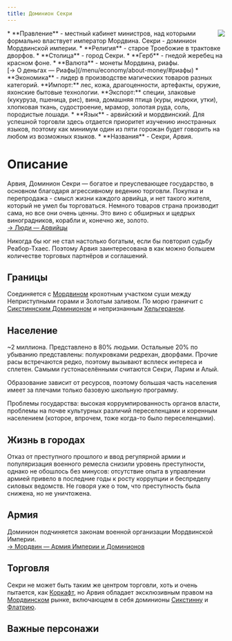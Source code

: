 ```yaml
---
title: Доминион Секри
---
```


<ButtonCover cover src="pic.jpg" title="Доминион Секри" authorHref="https://www.artstation.com/andreasrocha" author="Andreas Rocha"/>
<BlockquoteBox text>
    <img src="../emblems/sekri.png" style="float: right; max-width: 200px;"/>
    * **Правление** - местный кабинет министров, над которыми формально властвует император Мордвина. Секри - доминион Мордвинской империи.
    * **Религия** - старое Троебожие в трактовке дворфов.
    * **Столица** - город Секри.
    * **Герб** - гнедой жеребец на красном фоне.
    * **Валюта** - монеты Мордвина, риафы. <br/> [→ О деньгах — Риафы](/menu/economy/about-money/#риафы)
    * **Экономика** - лидер в производстве магических товаров разных категорий. 
    **Импорт:** лес, кожа, драгоценности, артефакты, оружие, яхонские бытовые технологии.   
    **Экспорт:** специи, злаковые (кукуруза, пшеница, рис), вина, домашняя птица (куры, индюки, утки), хлопковая ткань, судостроение, мрамор, золотая руда, соль, породистые лошади.
    * **Язык** - арвийский и мордвинский. Для успешной торговли здесь отдается приоритет изучению иностранных языков, поэтому как минимум один из пяти горожан будет говорить на любом из возможных языков.
    * **Названия** - Секри, Арвия.
</BlockquoteBox>


# Описание
Арвия, Доминион Секри ― богатое и преуспевающее государство, в основном благодаря агрессивному ведению торговли. Покупка и перепродажа - смысл жизни каждого арвийца, и нет такого жителя, который не умел бы торговаться. Немного товаров страна производит сама, но все они очень ценны. Это вино с обширных и щедрых виноградников, корабли и, конечно же, золото. 
<br/> [→ Люди — Арвийцы](/menu/guidebook/races/humans#арвийцы) 

Никогда бы юг не стал настолько богатым, если бы повторил судьбу Реабор-Тхаес. Поэтому Арвия заинтересована в как можно большем количестве торговых партнёров и соглашений.

## Границы
Соединяется с [Мордвином](/menu/navigation/states/mordwin) крохотным участком суши между Неприступными горами и Золотым заливом. По морю граничит с [Сикстиннским Доминионом](/menu/navigation/states/sixtinna) и непризнанным [Хельгераном](/menu/navigation/states/helgeran).

## Население
~2 миллиона.
Представлено в 80% людьми. Остальные 20% по убыванию представлены: полукровками редрехан, дворфами. Прочие расы встречаются редко, поэтому вызывают всплеск интереса и сплетен.
Самыми густонаселёнными считаются Секри, Ларим и Алый.

Образование зависит от ресурсов, поэтому большая часть населения имеет за плечами только базовую школьную программу.

Проблемы государства: высокая коррумпированность органов власти, проблемы на почве культурных различий переселенцами и коренным населением (которое, впрочем, тоже когда-то было переселенцами).

## Жизнь в городах
Отказ от преступного прошлого и ввод регулярной армии и популяризация военного ремесла снизили уровень преступности, однако не обошлось без минусов: отсутствие опыта в управлении армией привело в последние годы к росту коррупции и беспределу силовых ведомств. Не говоря уже о том, что преступность была снижена, но не уничтожена.

## Армия
Доминион подчиняется законам военной организации Мордвинской Империи. <br/>
[ → Мордвин — Армия Империи и Доминионов](/menu/navigation/states/mordwin/#армия-империи-и-доминионов)

## Торговля
Секри не может быть таким же центром торговли, хоть и очень пытается, как [Коркафт](/menu/navigation/states/korkaft), но Арвия обладает эксклюзивным правом на [Мордвинском](/menu/navigation/states/mordwin) рынке, включающем в себя доминионы [Сикстинну](/menu/navigation/states/sixtinna) и [Флатрию](/menu/navigation/states/flatria).

## Важные персонажи
<CharacterList stateFilter="Секри"/> 